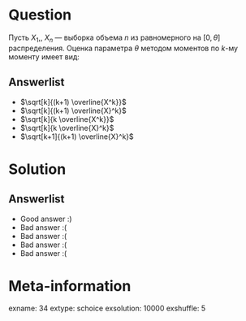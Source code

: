 Question
========
Пусть $X_1$,\ldots, $X_n$ — выборка объема $n$ из равномерного на $[0, \theta]$ распределения. Оценка параметра $\theta$ методом моментов по $k$-му моменту имеет вид:


Answerlist
----------
*  $\sqrt[k]{(k+1) \overline{X^k}}$
*  $\sqrt[k]{(k+1) \overline{X}^k}$
*  $\sqrt[k]{k \overline{X^k}}$
*  $\sqrt[k]{k \overline{X}^k}$
*  $\sqrt[k+1]{(k+1) \overline{X}^k}$

Solution
========

Answerlist
----------
*  Good answer :)
*  Bad answer :(
*  Bad answer :(
*  Bad answer :(
*  Bad answer :(

Meta-information
================
exname: 34
extype: schoice
exsolution: 10000
exshuffle: 5
